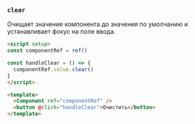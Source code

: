 ### `clear`

Очищает значение компонента до значения по умолчанию и устанавливает фокус на поле ввода.

```html
<script setup>
const componentRef = ref()

const handleClear = () => {
  componentRef.value.clear()
}
</script>

<template>
  <Component ref="componentRef" />
  <button @click="handleClear">Очистить</button>
</template>
```
